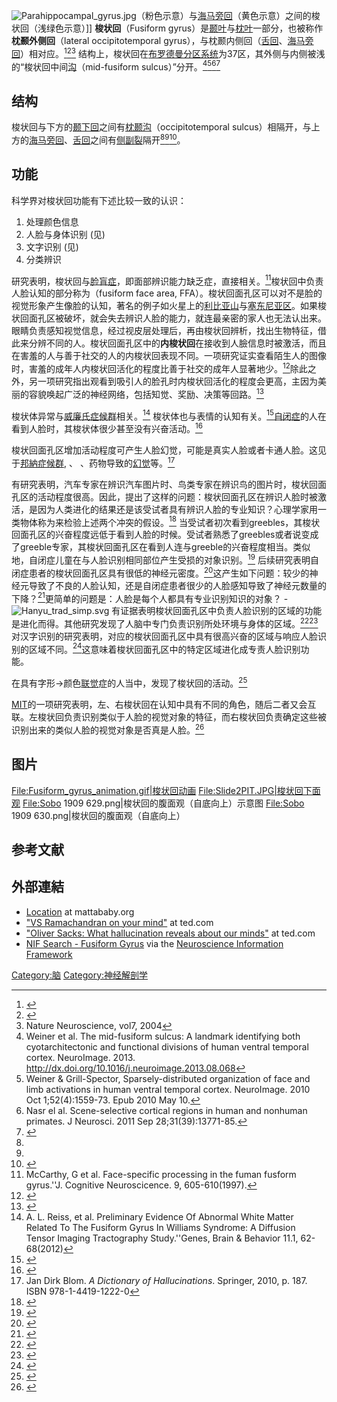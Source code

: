 {{Infobox brain
| Name            = 梭状回
| Latin           = gyrus fusiformis
| Image           = Gray727 fusiform gyrus.png
| Caption         = 左大脑半球的内侧面（梭状回示意为橙色）
| Image2          = Medial surface of cerebral cortex - fusiform gyrus.png
| Caption2        = 右大脑半球的内侧面（梭状回示意为底部的浅绿色）
| IsPartOf        =
| Components      =
| Artery          =
| Vein            =
<!--
| GraySubject     = 189 
| GrayPage        = 824 
| BrainInfoType   = hier 
| BrainInfoNumber = 121 
| NeuroLex        = Fusiform Gyrus
| NeuroLexID      = birnlex_1641 
| DorlandsPre     = g_13 
| DorlandsSuf     = 12405287  
-->
}}
[[File:Parahippocampal_gyrus.jpg|thumb]]（粉色示意）与[[海马旁回|海马旁回]]（黄色示意）之间的梭状回（浅绿色示意）]]
'''梭状回'''（Fusiform gyrus）是[[颞叶|颞叶]]与[[枕叶|枕叶]]一部分，也被称作'''枕颞外侧回'''（lateral occipitotemporal gyrus），与枕颞内侧回（[[舌回|舌回]]、[[海马旁回|海马旁回]]）相对应。<ref name=":0">{{Cite web|title=Fusiform gyrus|url=http://braininfo.rprc.washington.edu/CentralDirectory.aspx?ID=139|access-date=2021-05-31|work=[[华盛顿大学|华盛顿大学]]|language=en|archive-date=2021-06-03|archive-url=https://web.archive.org/web/20210603050017/http://braininfo.rprc.washington.edu/CentralDirectory.aspx?ID=139|dead-url=no}}</ref><ref name=":1">{{Cite web|title=Fusiform gyrus|url=https://radiopaedia.org/articles/fusiform-gyrus?lang=us|access-date=2021-05-31|last=Loh|first=Daniel|work=Radiopaedia|language=en-US|archive-date=2021-11-04|archive-url=https://web.archive.org/web/20211104200813/https://radiopaedia.org/articles/fusiform-gyrus?lang=us|dead-url=no}}</ref><ref>Nature Neuroscience, vol7, 2004</ref> 结构上，梭状回在[[布罗德曼分区系统|布罗德曼分区系统]]为37区，其外侧与内侧被浅的“梭状回中间[[脑沟|沟]]（mid-fusiform sulcus）”分开。<ref> Weiner et al. The mid-fusiform sulcus: A landmark identifying both cyotarchitectonic and functional divisions of human ventral temporal cortex. NeuroImage. 2013. http://dx.doi.org/10.1016/j.neuroimage.2013.08.068 </ref><ref>Weiner & Grill-Spector, Sparsely-distributed organization of face and limb activations in human ventral temporal cortex. NeuroImage. 2010 Oct 1;52(4):1559-73. Epub 2010 May 10.</ref><ref>Nasr el al. Scene-selective cortical regions in human and nonhuman primates. J Neurosci. 2011 Sep 28;31(39):13771-85.</ref><ref>{{cite web|title=Gyrus|url=http://medical-dictionary.thefreedictionary.com/fusiform+gyrus|accessdate=2013-06-19|publisher=The free dictionary|archive-url=https://archive.today/20130620043931/http://medical-dictionary.thefreedictionary.com/fusiform+gyrus|archive-date=2013-06-20|dead-url=no}}</ref>

== 结构 ==
梭状回与下方的[[颞下回|颞下回]]之间有[[枕颞沟|枕颞沟]]（occipitotemporal sulcus）相隔开，与上方的[[海马旁回|海马旁回]]、[[舌回|舌回]]之间有[[侧副裂|侧副裂]]隔开<ref name=":0" /><ref name=":1" /><ref name=":222">{{Cite web|title=Medial occipitotemporal gyrus|url=https://radiopaedia.org/articles/medial-occipitotemporal-gyrus?lang=us|access-date=2021-05-31|last=Gaillard|first=Frank|work=Radiopaedia|language=en-US|archive-date=2021-11-05|archive-url=https://web.archive.org/web/20211105043548/https://radiopaedia.org/articles/medial-occipitotemporal-gyrus?lang=us|dead-url=no}}</ref>。

==功能==
科学界对梭状回功能有下述比较一致的认识：
# 处理颜色信息
# 人脸与身体识别 (见{{tsl|en|Fusiform face area|梭状回面孔区}})
# 文字识别 (见{{tsl|en|Visual word form area|视觉词形区}})
# 分类辨识

研究表明，梭状回与[[脸盲症|脸盲症]]，即面部辨识能力缺乏症，直接相关。<ref>McCarthy, G et al. Face-specific processing in the fuman fusform gyrus.''J. Cognitive Neuroscicence. 9, 605-610(1997).</ref>梭状回中负责人脸认知的部分称为{{tsl|en|Fusiform face area|梭状回面孔区}}（fusiform face area, FFA）。梭状回面孔区可以对不是脸的视觉形象产生像脸的认知，著名的例子如火星上的[[利比亚山|利比亚山]]与[[塞东尼亚区|塞东尼亚区]]。如果梭状回面孔区被破坏，就会失去辨识人脸的能力，就连最亲密的家人也无法认出来。眼睛负责感知视觉信息，经过视皮层处理后，再由梭状回辨析，找出生物特征，借此来分辨不同的人。梭状回面孔区中的'''内梭状回'''在接收到人臉信息时被激活，而且在害羞的人与善于社交的人的内梭状回表现不同。一项研究证实查看陌生人的图像时，害羞的成年人内梭状回活化的程度比善于社交的成年人显著地少。<ref>{{cite journal|author=Beaton, E. A., Schmidt, L. A., Schulkin, J., Antony, M. M., Swinson, R. P. & Hall, G. B.|year=2009|title=Different fusiform activity to stranger and personally familiar faces in shy and social adults|journal=Social Neuroscience|volume= 4|issue=4|pages=308–316|doi=10.1080/17470910902801021|pmid=19322727}}</ref>除此之外，另一项研究指出观看到吸引人的脸孔时内梭状回活化的程度会更高，主因为美丽的容貌唤起广泛的神经网络，包括知觉、奖励、决策等回路。<ref>{{cite journal|author=Chatterjee, A., Thomas, A., Smith, S. E., & Aguirre, G. K. |year=2009|title= The neural response to facial attractiveness|journal= Neuropsychology|volume= 23|issue=2|pages=135–143|doi=10.1037/a0014430|pmid=19254086}}</ref>

梭状体异常与[[威廉氏症候群|威廉氏症候群]]相关。<ref>A. L. Reiss, et al. Preliminary Evidence Of Abnormal White Matter Related To The Fusiform Gyrus In Williams Syndrome: A Diffusion Tensor Imaging Tractography Study.''Genes, Brain & Behavior 11.1, 62-68(2012)</ref> 梭状体也与表情的认知有关。<ref name=radua2010>
{{Cite journal
  | last1 = Radua | first1 = Joaquim
  | last2 = Phillips | first2 = Mary L.
  | last3 = Russell | first3 = Tamara
  | last4 = Lawrence | first4 = Natalia
  | last5 = Marshall | first5 = Nicolette
  | last6 = Kalidindi | first6 = Sridevi
  | last7 = El-Hage | first7 = Wissam
  | last8 = McDonald | first8 = Colm
  | last9 = Giampietro | first9 = Vincent
  | title = Neural response to specific components of fearful faces in healthy and schizophrenic adults
  | journal = NeuroImage
  | volume = 49
  | issue = 1
  | pages = 939–946
  | year = 2010
  | pmid = 19699306
  | doi = 10.1016/j.neuroimage.2009.08.030
| display-authors = 9 }}
</ref>[[自闭症|自闭症]]的人在看到人脸时，其梭状体很少甚至没有兴奋活动。<ref>{{cite book|last=Carter|first=Rita|title=The Human Brain Book|pages=241}}</ref> 

梭状回面孔区增加活动程度可产生人脸幻觉，可能是真实人脸或者卡通人脸。这见于[[邦納症候群|邦納症候群]], {{le|睡前幻觉|Hypnagogia}}、 {{le|大脑脚性幻觉症|Peduncular hallucinosis}}、药物导致的[[幻觉|幻觉]]等。<ref>Jan Dirk Blom. ''A Dictionary of Hallucinations''. Springer, 2010, p. 187. ISBN 978-1-4419-1222-0</ref>

有研究表明，汽车专家在辨识汽车图片时、鸟类专家在辨识鸟的图片时，梭状回面孔区的活动程度很高。因此，提出了这样的问题：梭状回面孔区在辨识人脸时被激活，是因为人类进化的结果还是该受试者具有辨识人脸的专业知识？心理学家用一类物体称为{{tsl|en|Greeble (psychology)|greebles}}来检验上述两个冲突的假设。<ref>{{cite journal|last=Gauthier|first=I|coauthors=Behrmann M Tarr MJ|title=Can Face Recognition Really be Dissociated from Object Recognition?|url=https://archive.org/details/sim_journal-of-cognitive-neuroscience_1999-07_11_4/page/349|journal=Journal of Cognitive Neuroscience|year=1999|volume=11|issue=4|pages=349–70|doi=10.1162/089892999563472|pmid=10471845}}</ref> 当受试者初次看到greebles，其梭状回面孔区的兴奋程度远低于看到人脸的时候。受试者熟悉了greebles或者说变成了greeble专家，其梭状回面孔区在看到人连与greeble的兴奋程度相当。类似地，自闭症儿童在与人脸识别相同部位产生受损的对象识别。<ref>{{cite journal|last=Scherf|first=S|coauthors=Behrmann M Minshew N Luna B|title=Atypical Development of Face and Greeble Recognition in Autism|journal=Journal of Child Psychiatry|date=April 2008|volume=49|issue=8|pages=838–47|doi=10.1111/j.1469-7610.2008.01903.x}}</ref> 后续研究表明自闭症患者的梭状回面孔区具有很低的神经元密度。<ref>{{cite journal|last=van Kooten|first=IA|coauthors=Palmen SJ, von Cappeln P, Steinbusch HW, Korr H, Heinsen H, Hof PR, van Engeland H, Schmitz C.|title=Neurons in the Fusiform Gyrus are Fewer and Smaller in Autism|journal=Brain|date=April 2008|volume=131|issue=4|pages=987–99|doi=10.1093/brain/awn033}}</ref>这产生如下问题：较少的神经元导致了不良的人脸认知，还是自闭症患者很少的人脸感知导致了神经元数量的下降？<ref>{{cite book|last=Gazzaniga|first=Michael|title=Cognitive Neuroscience: The Biology of the Mind|url=https://archive.org/details/cognitiveneurosc0000gazz|year=2014|publisher=W.W. Norton Company Inc.|location=New York City|isbn=978-00393913484|page=[https://archive.org/details/cognitiveneurosc0000gazz/page/247 247]}}</ref>更简单的问题是：人脸是每个人都具有专业识别知识的对象？ 
-
[[File:Hanyu_trad_simp.svg|thumbnail]] 有证据表明梭状回面孔区中负责人脸识别的区域的功能是进化而得。其他研究发现了人脑中专门负责识别所处环境与身体的区域。<ref>{{cite journal|last=Epstein|first=Russell|coauthors=Kanwisher, Nancy|title=A cortical representation of the local visual environment|journal=Nature|date=April 1998|volume=392|issue=6676|pages=598–601|doi=10.1038/33402|pmid=9560155}}</ref><ref>{{cite journal|last=Downing|first=Paul|coauthors=Yuhong Jiang, Miles Shuman, Nancy Kanwisher|title=A Cortical Area Selective for Visual Processing of the Human Body|journal=Science|date=September 2001|volume=293|issue=5539|pages=2470–2473|doi=10.1126/science.1063414|pmid=11577239}}</ref> 对汉字识别的研究表明，对应的梭状回面孔区中具有很高兴奋的区域与响应人脸识别的区域不同。<ref>{{cite journal|last=Fu|first=S|coauthors=Chunliang F Shichun G Yuejia L Raja P|title=Neural Adaptation Provides Evidence for Categorical Differences in Processing of Faces and Chinese Characters: an ERP Study of the N170|journal=PLoS One|year=2012|volume=7|issue=7|doi=10.1371/journal.pone.0041103|editor1-last=Barton|editor1-first=Jason Jeremy Sinclair|pages=e41103|pmid=22911750|pmc=3404057}}</ref>这意味着梭状回面孔区中的特定区域进化成专责人脸识别功能。 

在具有字形→颜色[[联觉|联觉]]症的人当中，发现了梭状回的活动。<ref>{{Cite web |url=http://neurophilosophy.wordpress.com/2007/05/29/imaging-of-connectivity-in-the-synaesthetic-brain/ |title=Imaging of connectivity in the synaesthetic brain « Neurophilosophy<!-- Bot generated title --> |accessdate=2014-03-17 |archive-date=2014-03-17 |archive-url=https://web.archive.org/web/20140317111754/http://neurophilosophy.wordpress.com/2007/05/29/imaging-of-connectivity-in-the-synaesthetic-brain/ |dead-url=no }}</ref>

[[MIT|MIT]]的一项研究表明，左、右梭状回在认知中具有不同的角色，随后二者又会互联。左梭状回负责识别类似于人脸的视觉对象的特征，而右梭状回负责确定这些被识别出来的类似人脸的视觉对象是否真是人脸。<ref>{{Cite web |url=http://web.mit.edu/newsoffice/2011/face-perception-0109.html |title=Trafton, A. "How does our brain know what is a face and what’s not?" MIT News |accessdate=2014-03-17 |archive-date=2014-03-17 |archive-url=https://web.archive.org/web/20140317110951/http://web.mit.edu/newsoffice/2011/face-perception-0109.html |dead-url=no }}</ref>

== 图片 ==
<gallery>
File:Fusiform_gyrus_animation.gif|梭状回动画
File:Slide2PIT.JPG|梭状回下面观
File:Sobo 1909 629.png|梭状回的腹面观（自底向上）示意图 
File:Sobo 1909 630.png|梭状回的腹面观（自底向上）
</gallery>
 
==参考文献==
{{Reflist|2}}

==外部連結==
* [http://www.mattababy.org/~belmonte/Talks/63_Girelli_slice_location.gif Location] {{Wayback|url=http://www.mattababy.org/~belmonte/Talks/63_Girelli_slice_location.gif |date=20120721222952 }} at mattababy.org
* [http://www.ted.com/index.php/talks/view/id/184 "VS Ramachandran on your mind"] {{Wayback|url=http://www.ted.com/index.php/talks/view/id/184 |date=20080616075047 }} at ted.com
* [http://www.ted.com/talks/lang/eng/oliver_sacks_what_hallucination_reveals_about_our_minds.html "Oliver Sacks: What hallucination reveals about our minds"] {{Wayback|url=http://www.ted.com/talks/lang/eng/oliver_sacks_what_hallucination_reveals_about_our_minds.html |date=20111026023416 }} at ted.com
* [https://www.neuinfo.org/mynif/search.php?q=Fusiform%20Gyrus&t=data&s=cover&b=0&r=20 NIF Search - Fusiform Gyrus] via the [[Neuroscience_Information_Framework|Neuroscience Information Framework]]
 
{{端脑}}

[[Category:脑|Category:脑]]
[[Category:神经解剖学|Category:神经解剖学]]